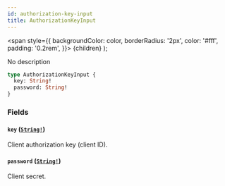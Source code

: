 ```yaml
---
id: authorization-key-input
title: AuthorizationKeyInput
---
```


<span
style={{
      backgroundColor: color,
      borderRadius: '2px',
      color: '#fff',
      padding: '0.2rem',
    }}>
{children}
</span>
);

No description

```graphql
type AuthorizationKeyInput {
  key: String!
  password: String!
}
```

### Fields

#### `key` ([`String!`](/api-reference/scalars/string.mdx))

Client authorization key (client ID).

#### `password` ([`String!`](/api-reference/scalars/string.mdx))

Client secret.
